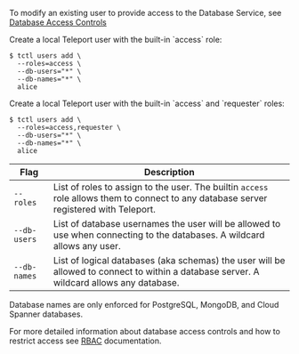 <Admonition type="tip">

To modify an existing user to provide access to the Database Service, see [Database Access Controls](../../zero-trust-access/enroll-resources/database-access/rbac.mdx)

</Admonition>

<Tabs>
<TabItem scope={["oss","team"]} label="Teleport Community Edition">
Create a local Teleport user with the built-in `access` role:

```code
$ tctl users add \
  --roles=access \
  --db-users="*" \
  --db-names="*" \
  alice
```
</TabItem>
<TabItem scope={["enterprise", "cloud"]} label="Teleport Enterprise/Enterprise Cloud">
Create a local Teleport user with the built-in `access` and `requester` roles:

```code
$ tctl users add \
  --roles=access,requester \
  --db-users="*" \
  --db-names="*" \
  alice
```
</TabItem>
</Tabs>

| Flag         | Description                                                                                                                              |
|--------------|------------------------------------------------------------------------------------------------------------------------------------------|
| `--roles`    | List of roles to assign to the user. The builtin `access` role allows them to connect to any database server registered with Teleport.   |
| `--db-users` | List of database usernames the user will be allowed to use when connecting to the databases. A wildcard allows any user.                 |
| `--db-names` | List of logical databases (aka schemas) the user will be allowed to connect to within a database server. A wildcard allows any database. |

<Admonition type="warning">
  Database names are only enforced for PostgreSQL, MongoDB, and Cloud Spanner databases.
</Admonition>

For more detailed information about database access controls and how to restrict
access see [RBAC](../../zero-trust-access/enroll-resources/database-access/rbac.mdx) documentation.
